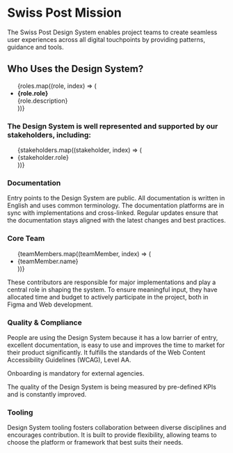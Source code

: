 
<Meta of={MissionStatementStories} />

# Swiss Post Mission

The Swiss Post Design System enables project teams to create seamless user experiences across all digital touchpoints by providing patterns, guidance and tools.

## Who Uses the Design System?

<ul>
  {roles.map((role, index) => (
    <li key={index}>
      <strong>{role.role}</strong>
      <div>{role.description}</div>
    </li>
  ))}
</ul>

### The Design System is well represented and supported by our stakeholders, including:

<ul>
  {stakeholders.map((stakeholder, index) => (
    <li key={index}>{stakeholder.role}</li>
  ))}
</ul>

### Documentation

Entry points to the Design System are public. All documentation is written in English and uses common terminology. The documentation platforms are in sync with implementations and cross-linked. Regular updates ensure that the documentation stays aligned with the latest changes and best practices.

### Core Team

<ul>
  {teamMembers.map((teamMember, index) => (
    <li key={index}>
      <post-icon name={teamMember.icon} style={{ fontSize: '3rem' }}></post-icon>
      {teamMember.name}
    </li>
  ))}
</ul>

These contributors are responsible for major implementations and play a central role in shaping the system. To ensure meaningful input, they have allocated time and budget to actively participate in the project, both in Figma and Web development.

### Quality & Compliance

People are using the Design System because it has a low barrier of entry, excellent documentation, is easy to use and improves the time to market for their product significantly. It fulfills the standards of the Web Content Accessibility Guidelines (WCAG), Level AA.

<div>
  <post-icon name="2022" style={{ fontSize: '2rem' }}></post-icon>
  <p>Onboarding is mandatory for external agencies.</p>
</div>

<p>
  The quality of the Design System is being measured by pre-defined KPIs and is constantly improved.
</p>


### Tooling

Design System tooling fosters collaboration between diverse disciplines and encourages contribution. It is built to provide flexibility, allowing teams to choose the platform or framework that best suits their needs.
